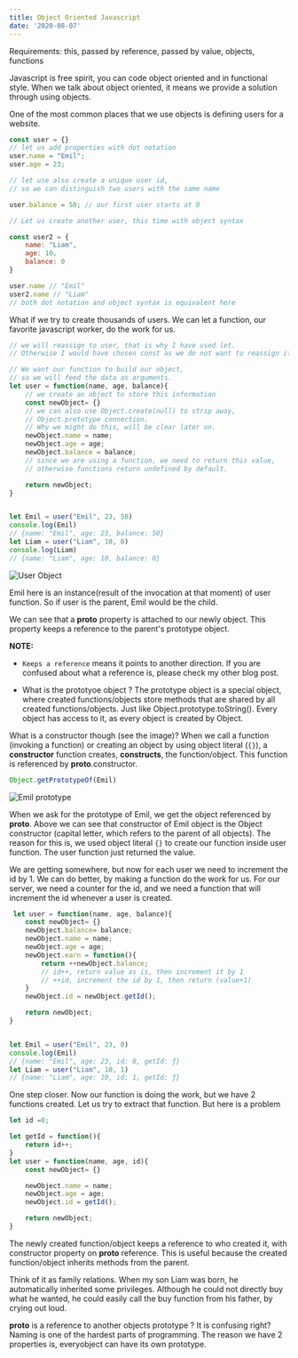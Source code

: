 ```yaml
---
title: Object Oriented Javascript
date: '2020-08-07'
---
```


Requirements: this, passed by reference, passed by value, objects, functions

Javascript is free spirit, you can code object oriented and in functional style. When we talk about object oriented, it means we provide a solution through using objects. 


One of the most common places that we use objects is defining users for a website.

```javascript
const user = {}
// let us add properties with dot notation
user.name = "Emil";
user.age = 23;

// let use also create a unique user id, 
// so we can distinguish two users with the same name

user.balance = 50; // our first user starts at 0

// Let us create another user, this time with object syntax

const user2 = {
    name: "Liam",
    age: 10,
    balance: 0
}

user.name // "Emil"
user2.name // "Liam"
// both dot notation and object syntax is equivalent here
```

What if we try to create thousands of users. We can let a function, our favorite javascript worker, do the work for us. 


```javascript
// we will reassign to user, that is why I have used let. 
// Otherwise I would have chosen const as we do not want to reassign it. 

// We want our function to build our object,
// so we will feed the data as arguments.
let user = function(name, age, balance){
    // we create an object to store this information
    const newObject= {} 
    // we can also use Object.create(null) to strip away, 
    // Object.prototype connection. 
    // Why we might do this, will be clear later on.
    newObject.name = name;
    newObject.age = age;
    newObject.balance = balance;
    // since we are using a function, we need to return this value, 
    // otherwise functions return undefined by default.

    return newObject;
}


let Emil = user("Emil", 23, 50)
console.log(Emil)
// {name: "Emil", age: 23, balance: 50}
let Liam = user("Liam", 10, 0)
console.log(Liam)
// {name: "Liam", age: 10, balance: 0}
```

![User Object](./user-object.png)

Emil here is an instance(result of the invocation at that moment) of user function. So if user is the parent, Emil would be the child. 

We can see that a __proto__ property is attached to our newly object. This property keeps a reference to the parent's prototype object. 

**NOTE:** 
- `Keeps a reference` means it points to another direction. If you are confused about what a reference is, please check my other blog post.

- What is the prototyoe object ? The prototype object is a special object, where created functions/objects store methods that are shared by all created functions/objects. Just like Object.prototype.toString(). Every object has access to it, as every object is created by Object.


What is a constructor though (see the image)? When we call a function  (invoking a function) or creating an object by using object literal (`{}`), a **constructor** function creates, **constructs**, the function/object. This function is referenced by __proto__.constructor.

```javascript
Object.getPrototypeOf(Emil)
```
![Emil prototype](./emil-prototype.png)

When we ask for the prototype of Emil, we get the object referenced by __proto__. Above we can see that constructor of Emil object is the Object constructor (capital letter, which refers to the parent of all objects). The reason for this is, we used object literal `{}` to create our function inside user function. The user function just returned the value. 

We are getting somewhere, but now for each user we need to increment the id by 1. We can do better, by making a function do the work for us. For our server, we need a counter for the id, and we need a function that will increment the id whenever a user is created.

```javascript 
 let user = function(name, age, balance){
    const newObject= {} 
    newObject.balance= balance;
    newObject.name = name;
    newObject.age = age;
    newObject.earn = function(){
        return ++newObject.balance; 
        // id++, return value as is, then increment it by 1
        // ++id, increment the id by 1, then return (value+1) 
    }
    newObject.id = newObject.getId();

    return newObject;
}


let Emil = user("Emil", 23, 0)
console.log(Emil)
// {name: "Emil", age: 23, id: 0, getId: ƒ}
let Liam = user("Liam", 10, 1)
// {name: "Liam", age: 10, id: 1, getId: ƒ}
```

One step closer. Now our function is doing the work, but we have 2 functions created. Let us try to extract that function. But here is a problem

```js
let id =0;

let getId = function(){
    return id++;
}
let user = function(name, age, id){
    const newObject= {} 

    newObject.name = name;
    newObject.age = age;
    newObject.id = getId();

    return newObject;
}
```


The newly created function/object keeps a reference to who created it, with constructor property on __proto__ reference. This is useful because the created function/object inherits methods from the parent. 

Think of it as family relations. When my son Liam was born, he automatically inherited some privileges. Although he could not directly buy what he wanted, he could easily call the buy function from his father, by crying out loud. 

__proto__ is a reference to another objects prototype ? It is confusing right? Naming is one of the hardest parts of programming. The reason we have 2 properties is, everyobject can have its own prototype. 
